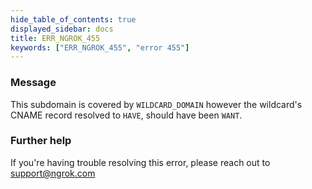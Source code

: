 ```yaml
---
hide_table_of_contents: true
displayed_sidebar: docs
title: ERR_NGROK_455
keywords: ["ERR_NGROK_455", "error 455"]
---
```


### Message

This subdomain is covered by `WILDCARD_DOMAIN` however the wildcard's CNAME record resolved to `HAVE`, should have been `WANT`.

### Further help

If you're having trouble resolving this error, please reach out to [support@ngrok.com](mailto:support@ngrok.com?subject=Help%20with%20ERR_NGROK_455)
